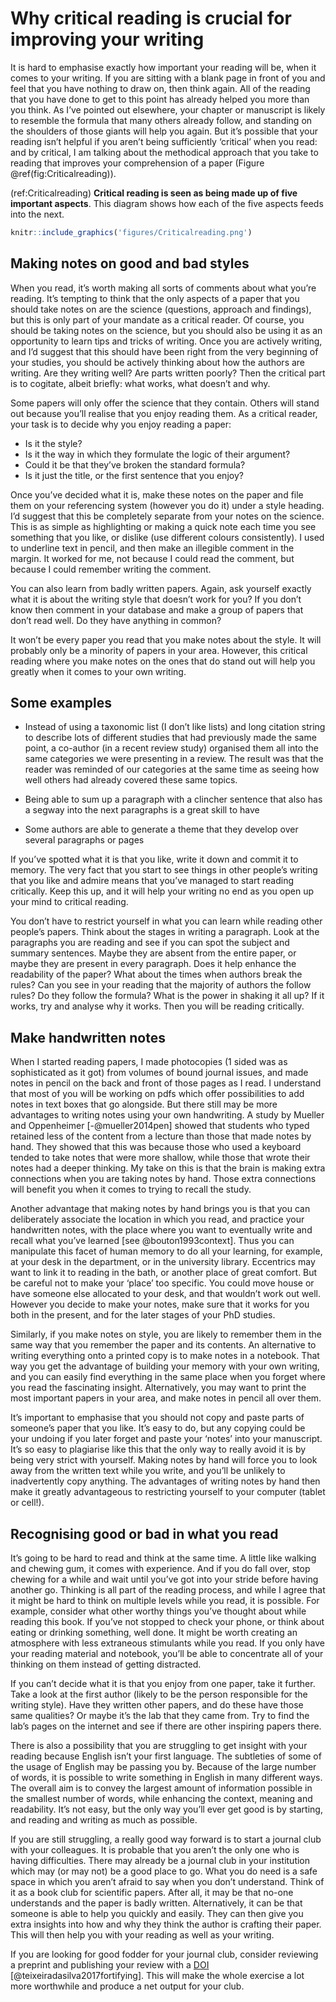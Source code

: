 # Why critical reading is crucial for improving your writing {#critical}

It is hard to emphasise exactly how important your reading will be, when it comes to your writing. If you are sitting with a blank page in front of you and feel that you have nothing to draw on, then think again. All of the reading that you have done to get to this point has already helped you more than you think. As I’ve pointed out elsewhere, your chapter or manuscript is likely to resemble the formula that many others already follow, and standing on the shoulders of those giants will help you again. But it’s possible that your reading isn’t helpful if you aren’t being sufficiently ‘critical’ when you read: and by critical, I am talking about the methodical approach that you take to reading that improves your comprehension of a paper (Figure \@ref(fig:Criticalreading)).

(ref:Criticalreading) **Critical reading is seen as being made up of five important aspects**. This diagram shows how each of the five aspects feeds into the next.

```{r Criticalreading, echo=FALSE, out.width = '95%',  fig.cap="(ref:Criticalreading)"}
knitr::include_graphics('figures/Criticalreading.png')
```


## Making notes on good and bad styles

When you read, it’s worth making all sorts of comments about what you’re reading. It’s tempting to think that the only aspects of a paper that you should take notes on are the science (questions, approach and findings), but this is only part of your mandate as a critical reader. Of course, you should be taking notes on the science, but you should also be using it as an opportunity to learn tips and tricks of writing. Once you are actively writing, and I’d suggest that this should have been right from the very beginning of your studies, you should be actively thinking about how the authors are writing. Are they writing well? Are parts written poorly? Then the critical part is to cogitate, albeit briefly: what works, what doesn’t and why.

Some papers will only offer the science that they contain. Others will stand out because you’ll realise that you enjoy reading them. As a critical reader, your task is to decide why you enjoy reading a paper: 

- Is it the style? 
- Is it the way in which they formulate the logic of their argument? 
- Could it be that they’ve broken the standard formula? 
- Is it just the title, or the first sentence that you enjoy?

Once you’ve decided what it is, make these notes on the paper and file them on your referencing system (however you do it) under a style heading. I’d suggest that this be completely separate from your notes on the science. This is as simple as highlighting or making a quick note each time you see something that you like, or dislike (use different colours consistently). I used to underline text in pencil, and then make an illegible comment in the margin. It worked for me, not because I could read the comment, but because I could remember writing the comment.

You can also learn from badly written papers. Again, ask yourself exactly what it is about the writing style that doesn’t work for you? If you don’t know then comment in your database and make a group of papers that don’t read well. Do they have anything in common?

It won’t be every paper you read that you make notes about the style. It will probably only be a minority of papers in your area. However, this critical reading where you make notes on the ones that do stand out will help you greatly when it comes to your own writing. 

## Some examples

- Instead of using a taxonomic list (I don’t like lists) and long citation string to describe lots of different studies that had previously made the same point, a co-author (in a recent review study) organised them all into the same categories we were presenting in a review. The result was that the reader was reminded of our categories at the same time as seeing how well others had already covered these same topics.

- Being able to sum up a paragraph with a clincher sentence that also has a segway into the next paragraphs is a great skill to have

- Some authors are able to generate a theme that they develop over several paragraphs or pages

If you’ve spotted what it is that you like, write it down and commit it to memory. The very fact that you start to see things in other people’s writing that you like and admire means that you’ve managed to start reading critically. Keep this up, and it will help your writing no end as you open up your mind to critical reading.

You don’t have to restrict yourself in what you can learn while reading other people’s papers. Think about the stages in writing a paragraph. Look at the paragraphs you are reading and see if you can spot the subject and summary sentences. Maybe they are absent from the entire paper, or maybe they are present in every paragraph. Does it help enhance the readability of the paper? What about the times when authors break the rules? Can you see in your reading that the majority of authors the follow rules? Do they follow the formula? What is the power in shaking it all up? If it works, try and analyse why it works. Then you will be reading critically.

## Make handwritten notes
  
When I started reading papers, I made photocopies (1 sided was as sophisticated as it got) from volumes of bound journal issues, and made notes in pencil on the back and front of those pages as I read. I understand that most of you will be working on pdfs which offer possibilities to add notes in text boxes that go alongside. But there still may be more advantages to writing notes using your own handwriting. A study by Mueller and Oppenheimer [-@mueller2014pen] showed that students who typed retained less of the content from a lecture than those that made notes by hand. They showed that this was because those who used a keyboard tended to take notes that were more shallow, while those that wrote their notes had a deeper thinking. My take on this is that the brain is making extra connections when you are taking notes by hand. Those extra connections will benefit you when it comes to trying to recall the study. 

Another advantage that making notes by hand brings you is that you can deliberately associate the location in which you read, and practice your handwritten notes, with the place where you want to eventually write and recall what you’ve learned [see @bouton1993context]. Thus you can manipulate this facet of human memory to do all your learning, for example, at your desk in the department, or in the university library. Eccentrics may want to link it to reading in the bath, or another place of great comfort. But be careful not to make your ‘place’ too specific. You could move house or have someone else allocated to your desk, and that wouldn’t work out well. However you decide to make your notes, make sure that it works for you both in the present, and for the later stages of your PhD studies.

Similarly, if you make notes on style, you are likely to remember them in the same way that you remember the paper and its contents. An alternative to writing everything onto a printed copy is to make notes in a notebook. That way you get the advantage of building your memory with your own writing, and you can easily find everything in the same place when you forget where you read the fascinating insight. Alternatively, you may want to print the most important papers in your area, and make notes in pencil all over them. 

It’s important to emphasise that you should not copy and paste parts of someone’s paper that you like. It’s easy to do, but any copying could be your undoing if you later forget and paste your ‘notes’ into your manuscript. It’s so easy to plagiarise like this that the only way to really avoid it is by being very strict with yourself. Making notes by hand will force you to look away from the written text while you write, and you’ll be unlikely to inadvertently copy anything. The advantages of writing notes by hand then make it greatly advantageous to restricting yourself to your computer (tablet or cell!).


## Recognising good or bad in what you read

It’s going to be hard to read and think at the same time. A little like walking and chewing gum, it comes with experience. And if you do fall over, stop chewing for a while and wait until you’ve got into your stride before having another go. Thinking is all part of the reading process, and while I agree that it might be hard to think on multiple levels while you read, it is possible. For example, consider what other worthy things you’ve thought about while reading this book. If you’ve not stopped to check your phone, or think about eating or drinking something, well done. It might be worth creating an atmosphere with less extraneous stimulants while you read. If you only have your reading material and notebook, you’ll be able to concentrate all of your thinking on them instead of getting distracted.

If you can’t decide what it is that you enjoy from one paper, take it further. Take a look at the first author (likely to be the person responsible for the writing style). Have they written other papers, and do these have those same qualities? Or maybe it’s the lab that they came from. Try to find the lab’s pages on the internet and see if there are other inspiring papers there.

There is also a possibility that you are struggling to get insight with your reading because English isn’t your first language. The subtleties of some of the usage of English may be passing you by. Because of the large number of words, it is possible to write something in English in many different ways. The overall aim is to convey the largest amount of information possible in the smallest number of words, while enhancing the context, meaning and readability. It’s not easy, but the only way you’ll ever get good is by starting, and reading and writing as much as possible.

 If you are still struggling, a really good way forward is to start a journal club with your colleagues. It is probable that you aren’t the only one who is having difficulties. There may already be a journal club in your institution which may (or may not) be a good place to go. What you do need is a safe space in which you aren’t afraid to say when you don’t understand. Think of it as a book club for scientific papers. After all, it may be that no-one understands and the paper is badly written. Alternatively, it can be that someone is able to help you quickly and easily. They can then give you extra insights into how and why they think the author is crafting their paper. This will then help you with your reading as well as your writing.

If you are looking for good fodder for your journal club, consider reviewing a preprint and publishing your review with a [DOI](#DOI) [@teixeiradasilva2017fortifying]. This will make the whole exercise a lot more worthwhile and produce a net output for your club. 
